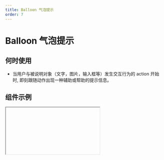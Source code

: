 ```yaml
---
title: Balloon 气泡提示
order: 7
---
```


# Balloon 气泡提示

## 何时使用

- 当用户与被说明对象（文字，图片，输入框等）发生交互行为的 action 开始时, 即刻跟随动作出现一种辅助或帮助的提示信息。

## 组件示例


<Iframe url="https://www.aliwork.com/developer/balloon-v2?isRenderNav=false" />

## 组件属性


<AttrTable
  dataSource={[
    {
      code: "TYPE",
      type: " 'balloon' | 'tooltip' ",
      default: "'balloon'",
      desc: "用于设置气泡类型，当气泡类型选择为 tooltip 时直接展示文字",
    },
    {
      code: "type",
      type: " 'normal' | 'primary' ",
      default: "'normal'",
      desc: "用于设置气泡的样式类型",
    },
    {
      code: "content",
      type: "string",
      default: `~~~json
      {
      "zh_CN": "提示内容",
      "en_US": "content",
      "type": "i18n"
      }`,
      desc: "用于配置气泡组件显示内容",
    },
    {
      code: "triggerType",
      type: " 'hover' | 'click' | 'focus' ",
      default: "'click'",
      desc: "用于控制气泡组件的触发条件",
    },
    {
      code: "closable",
      type: "boolean",
      default: "true",
      desc: "用于控制是否显示关闭按钮",
    },
    {
      code: "defaultVisible",
      type: "boolean",
      default: "false",
      desc: "用于控制组件初始化时是否为显示状态",
    },
    {
      code: "delay",
      type: "string",
      default: "0",
      desc: "用于控制鼠标悬浮在组件上 hover 时气泡显示的延迟时间,仅触发行为为hover时生效，单位为ms",
    },
    {
      code: "align",
      type: " 't' | 'b' | 'l' | 'r' | 'tl' | 'tr' | 'bl' | 'br' | 'lt' | 'lb' | 'rt' | 'rb' ",
      default: "'b'",
      desc: "用于控制气泡弹出层的显示位置",
    },
    {
      code: "display",
      type: " 'inline-block' | 'block' ",
      default: "'inline-block'",
      desc: "用于配置触发元素所占空间",
    },
    {
      code: "overlayMaxWidth",
      type: "string",
      default: "'300px'",
      desc: "用于控制浮层最大宽度,Inltlal表示无限制",
    },
    {
      code: "balloonOverlayVisible",
      type: "boolean",
      default: "true",
      desc: "用于控制设计器中是否显示弹层,该配置项只在设计器中有效",
    },
    {
      code: "onClose",
      type: "Function() => void",
      default: "-",
      desc: "Balloon 浮层关闭时触发的事件",
    },
    {
      code: "afterClose",
      type: "Function() => void",
      default: "-",
      desc: "Balloon 浮层关闭后触发的事件, 如果有动画，则在动画结束后触发",
    },
    {
      code: "onVisibleChange",
      type: "Function() => void",
      default: "-",
      desc: "Balloon 浮层关闭后触发的事件, 如果有动画，则在动画结束后触发",
    },
   
  ]}
/>
